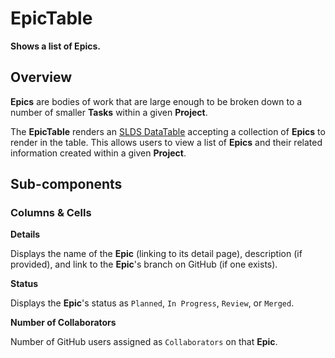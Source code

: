 
<Meta title="Epics/Table/Docs" />

# EpicTable

**Shows a list of Epics.**

## Overview

**Epics** are bodies of work that are large enough to be broken down to a number
of smaller **Tasks** within a given **Project**.

The **EpicTable** renders an
[SLDS DataTable](https://react.lightningdesignsystem.com/components/data-tables/)
accepting a collection of **Epics** to render in the table. This allows users to
view a list of **Epics** and their related information created within a given
**Project**.

<Canvas>
  <Story id="epics-table-example--epic-table" />
</Canvas>

## Sub-components

### Columns & Cells

**Details**

Displays the name of the **Epic** (linking to its detail page), description (if
provided), and link to the **Epic**'s branch on GitHub (if one exists).

**Status**

Displays the **Epic**'s status as `Planned`, `In Progress`, `Review`, or
`Merged`.

**Number of Collaborators**

Number of GitHub users assigned as `Collaborators` on that **Epic**.
